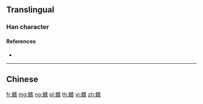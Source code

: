 {{character info/new}}
{{also|鰭}}
==Translingual==

===Han character===
{{Han char|rn=195|rad=鱼|as=10|sn=18|four=|canj=NMJPA}}

====References====
* {{Han ref|kx=1480.511|hdz=74705.010|uh=9CCD|ud=40141}}

----

==Chinese==
{{zh-see|鰭}}

[[fr:鳍]]
[[mg:鳍]]
[[no:鳍]]
[[pl:鳍]]
[[th:鳍]]
[[vi:鳍]]
[[zh:鳍]]